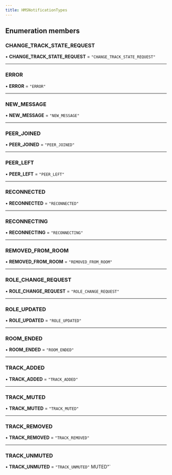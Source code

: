 ```yaml
---
title: HMSNotificationTypes
---
```


## Enumeration members

### CHANGE_TRACK_STATE_REQUEST

• **CHANGE_TRACK_STATE_REQUEST** = `"CHANGE_TRACK_STATE_REQUEST"`

---

### ERROR

• **ERROR** = `"ERROR"`

---

### NEW_MESSAGE

• **NEW_MESSAGE** = `"NEW_MESSAGE"`

---

### PEER_JOINED

• **PEER_JOINED** = `"PEER_JOINED"`

---

### PEER_LEFT

• **PEER_LEFT** = `"PEER_LEFT"`

---

### RECONNECTED

• **RECONNECTED** = `"RECONNECTED"`

---

### RECONNECTING

• **RECONNECTING** = `"RECONNECTING"`

---

### REMOVED_FROM_ROOM

• **REMOVED_FROM_ROOM** = `"REMOVED_FROM_ROOM"`

---

### ROLE_CHANGE_REQUEST

• **ROLE_CHANGE_REQUEST** = `"ROLE_CHANGE_REQUEST"`

---

### ROLE_UPDATED

• **ROLE_UPDATED** = `"ROLE_UPDATED"`

---

### ROOM_ENDED

• **ROOM_ENDED** = `"ROOM_ENDED"`

---

### TRACK_ADDED

• **TRACK_ADDED** = `"TRACK_ADDED"`

---

### TRACK_MUTED

• **TRACK_MUTED** = `"TRACK_MUTED"`

---

### TRACK_REMOVED

• **TRACK_REMOVED** = `"TRACK_REMOVED"`

---

### TRACK_UNMUTED

• **TRACK_UNMUTED** = `"TRACK_UNMUTED"`
MUTED"`
